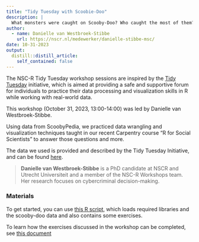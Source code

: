```yaml
---
title: "Tidy Tuesday with Scoobie-Doo"
description: |
  What monsters were caught on Scooby-Doo? Who caught the most of them? How many of them remained uncaught?
author:
  - name: Danielle van Westbroek-Stibbe
    url: https://nscr.nl/medewerker/danielle-stibbe-msc/
date: 10-31-2023
output:
  distill::distill_article:
    self_contained: false
---
```

The NSC-R Tidy Tuesday workshop sessions are inspired by the [Tidy Tuesday](https://www.tidytuesday.com/) initiative, which is aimed at providing a safe and supportive forum for individuals to practice their data processing and visualization skills in R while working with real-world data. 

This workshop (October 31, 2023, 13:00-14:00) was led by Danielle van Westbroek-Stibbe. 

Using data from ScoobyPedia, we practiced data wrangling and visualization techniques taught in our recent Carpentry course "R for Social Scientists" to answer those questions and more.

The data we used is provided and described by the Tidy Tuesday Initiative, and can be found [here](https://github.com/rfordatascience/tidytuesday/blob/master/data/2021/2021-07-13/readme.md).


> **Danielle van Westbroek-Stibbe** is a PhD candidate at NSCR and Utrecht Universiteit and a member of the NSC-R Workshops team. Her research focuses on cybercriminal decision-making.

### Materials

To get started, you can use [this R script](https://nscrweb.netlify.app/materials/2023-10-31-nsc-r-workshop-scooby-doo/scooby-do_exercises.R), which loads required libraries and the scooby-doo data and also contains some exercises. 

To learn how the exercises discussed in the workshop can be completed, see [this document](https://nscrweb.netlify.app/materials/2023-10-31-nsc-r-workshop-scooby-doo/Scooby-Doo.pdf)